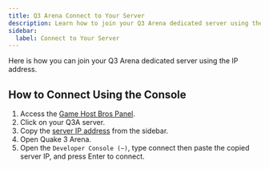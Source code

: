 ```yaml
---
title: Q3 Arena Connect to Your Server
description: Learn how to join your Q3 Arena dedicated server using the IP address.
sidebar:
  label: Connect to Your Server
---
```


Here is how you can join your Q3 Arena dedicated server using the IP address.

## How to Connect Using the Console

1. Access the [Game Host Bros Panel](https://panel.gamehostbros.com/).
2. Click on your Q3A server.
3. Copy the [server IP address](https://www.youtube.com/watch?v=Ap7DtDF-wYg) from the sidebar.
4. Open Quake 3 Arena.
5. Open the `Developer Console (~)`, type connect then paste the copied server IP, and press Enter to connect.